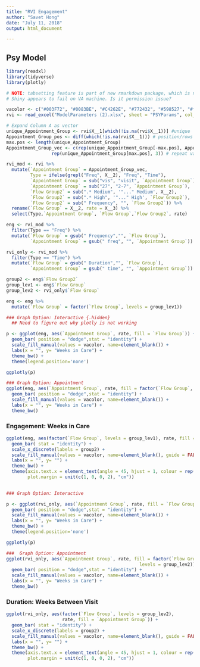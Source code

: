 ```yaml
---
title: "RVI Engagement"
author: "Savet Hong"
date: "July 11, 2018"
output: html_document

---
```


## Psy Model {.tabset .tabset-fade .tabset-pills}
```r

library(readxl)
library(tidyverse)
library(plotly)

# NOTE: tabsetting feature is part of new rmarkdown package, which is not on VA machine
# Shiny appears to fail on VA machine. Is it permission issue?

```


```r
vacolor <- c("#003F72", "#0083BE", "#C4262E", "#772432", "#598527", "#f3cf45","#f7955b","#839097", "#dcddde", "#cccc99", "#bec292")
rvi <- read_excel("ModelParameters (2).xlsx", sheet = "PSYParams", col_names = FALSE, range = "A15:C32")

# Expand Column A as vector
unique_Appointment_Group <- rvi$X__1[which(!is.na(rvi$X__1))] #unique `Appointment Group` (in order)
Appointment_Group_pos <- diff(which(!is.na(rvi$X__1))) # position/rows between `Appointment Group`
max.pos <- length(unique_Appointment_Group) 
Appointment_Group_vec <- c(rep(unique_Appointment_Group[-max.pos], Appointment_Group_pos),
                 rep(unique_Appointment_Group[max.pos], 3)) # repeat values until next occurance 

rvi_mod <- rvi %>%
  mutate(`Appointment Group` = Appointment_Group_vec,
         Type = ifelse(grepl("Freq", X__2), "Freq", "Time"),
         `Appointment Group` = sub("vis", "visit", `Appointment Group`),
         `Appointment Group` = sub("27", "2-7", `Appointment Group`),
         `Flow Group2` = sub(".* Medium", '"..." Medium', X__2),
         `Flow Group2` = sub(".* High", '"..." High', `Flow Group2`),
         `Flow Group2` = sub(" Frequency", "", `Flow Group2`)) %>%
  rename(`Flow Group` = X__2, rate = X__3) %>%
  select(Type,`Appointment Group`, `Flow Group`,`Flow Group2`, rate)

eng <- rvi_mod %>%
  filter(Type == "Freq") %>%
  mutate(`Flow Group` = gsub(" Frequency","", `Flow Group`),
         `Appointment Group` = gsub(" freq", "", `Appointment Group`))

rvi_only <- rvi_mod %>%
  filter(Type == "Time") %>%
  mutate(`Flow Group` = gsub(" Duration","", `Flow Group`),
         `Appointment Group` = gsub(" time", "", `Appointment Group`))

group2 <- eng$`Flow Group2`
group_lev1 <- eng$`Flow Group`
group_lev2 <- rvi_only$`Flow Group`

eng <- eng %>%
  mutate(`Flow Group` = factor(`Flow Group`, levels = group_lev1))
```


```r
### Graph Option: Interactive {.hidden}
  ## Need to figure out why plotly is not working

p <- ggplot(eng, aes(`Appointment Group`, rate, fill = `Flow Group`)) +
  geom_bar( position = "dodge",stat = "identity") +
  scale_fill_manual(values = vacolor, name=element_blank()) +
  labs(x = "", y= "Weeks in Care") +
  theme_bw() +
  theme(legend.position='none')

ggplotly(p)
```


```r
### Graph Option: Appointment
ggplot(eng, aes(`Appointment Group`, rate, fill = factor(`Flow Group`, levels = group_lev1))) +
  geom_bar( position = "dodge",stat = "identity") +
  scale_fill_manual(values = vacolor, name=element_blank()) +
  labs(x = "", y= "Weeks in Care") +
  theme_bw()

```

### Engagement: Weeks in Care

```r

ggplot(eng, aes(factor(`Flow Group`, levels = group_lev1), rate, fill = `Appointment Group`)) +
  geom_bar( stat = "identity") +
  scale_x_discrete(labels = group2) +
  scale_fill_manual(values = vacolor, name=element_blank(), guide = FALSE) +
  labs(x = "", y= "") +
  theme_bw() +
  theme(axis.text.x = element_text(angle = 45, hjust = 1, colour = rep(vacolor[1:3], each =3)), 
        plot.margin = unit(c(1, 0, 0, 2), "cm"))
  

```




```r
### Graph Option: Interactive

p <- ggplot(rvi_only, aes(`Appointment Group`, rate, fill = `Flow Group`)) +
  geom_bar( position = "dodge",stat = "identity") +
  scale_fill_manual(values = vacolor, name=element_blank()) +
  labs(x = "", y= "Weeks in Care") +
  theme_bw() +
  theme(legend.position='none')

ggplotly(p)
```



```r
###  Graph Option: Appointment
ggplot(rvi_only, aes(`Appointment Group`, rate, fill = factor(`Flow Group`, 
                                                  levels = group_lev2))) +
  geom_bar( position = "dodge",stat = "identity") +
  scale_fill_manual(values = vacolor, name=element_blank()) +
  labs(x = "", y= "Weeks in Care") +
  theme_bw()

```

### Duration: Weeks Between Visit

```r

ggplot(rvi_only, aes(factor(`Flow Group`, levels = group_lev2), 
                     rate, fill = `Appointment Group`)) +
  geom_bar( stat = "identity") +
  scale_x_discrete(labels = group2) +
  scale_fill_manual(values = vacolor, name=element_blank(), guide = FALSE) +
  labs(x = "", y= "") +
  theme_bw() +
  theme(axis.text.x = element_text(angle = 45, hjust = 1, colour = rep(vacolor[1:3], each =3)), 
        plot.margin = unit(c(1, 0, 0, 2), "cm"))
  

```